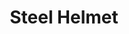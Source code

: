 ---
title: "Steel Helmet"
meta_title: "Steel Helmet craft"
description: "Craft de Steel Helmet"
rank: "c"
draft: false
name: "Steel Helmet"
recipe_img: "https://wiki.pokexgames.com/images/4/49/Steel_Helmet.png"
level: 54
craft_time: 28800
result: 1
value_npc: 1
ingredients:
  - name: "Strange Rock"
    quantity: 3
    item_img: "https://wiki.pokexgames.com/images/3/3b/Strange_Rock.png"
    value_npc: 1
  - name: "Stone Orb"
    quantity: 8
    item_img: "https://wiki.pokexgames.com/images/a/a1/StoneOrb.png"
    value_npc: 1
  - name: "Iron Bar"
    quantity: 4
    item_img: "https://wiki.pokexgames.com/images/6/6c/Iron_Bar.png"
    value_npc: 1
---